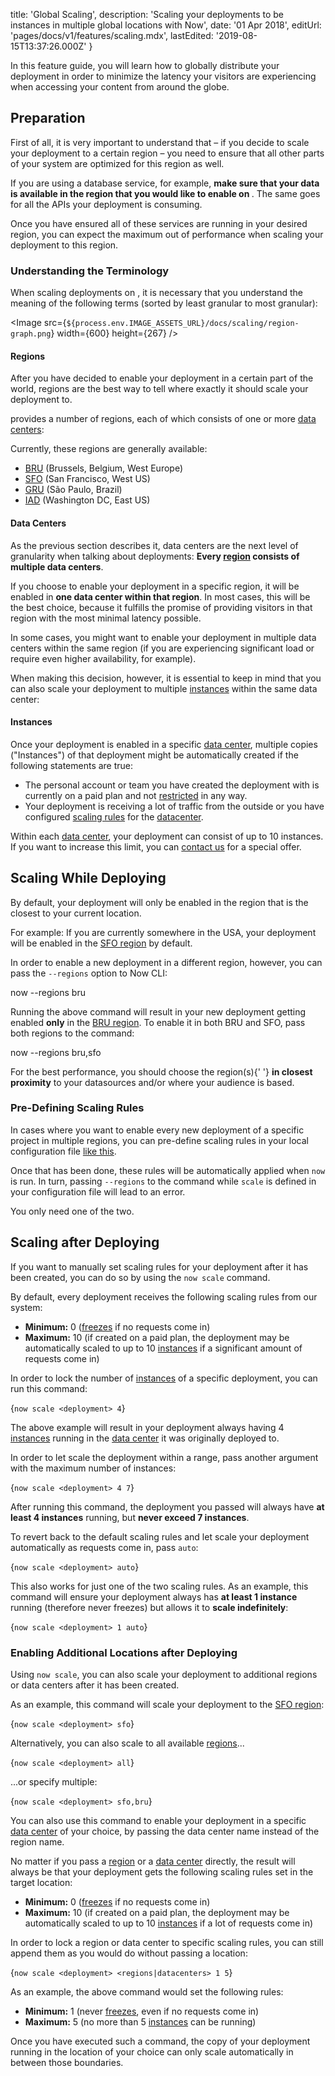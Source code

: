 
  title: 'Global Scaling',
  description:
    'Scaling your deployments to be instances in multiple global locations with Now',
  date: '01 Apr 2018',
  editUrl: 'pages/docs/v1/features/scaling.mdx',
  lastEdited: '2019-08-15T13:37:26.000Z'
}

In this feature guide, you will learn how to globally distribute
your deployment in order to minimize the latency your visitors
are experiencing when accessing your content from around the globe.

## Preparation

First of all, it is very important to understand that – if you
decide to scale your deployment to a certain region – you need to ensure
that all other parts of your system are optimized for this
region as well.

If you are using a database service, for example, **make sure that your data
is available in the region that you would like to enable on <Now color="#000" />**.
The same goes for all the APIs your deployment is consuming.

Once you have ensured all of these services are running in your
desired region, you can expect the maximum out of performance when
scaling your deployment to this region.

### Understanding the Terminology

When scaling deployments on <Now color="#000"/>, it is necessary
that you understand the meaning of the
following terms (sorted by least granular to most granular):

<Image
  src={`${process.env.IMAGE_ASSETS_URL}/docs/scaling/region-graph.png`}
  width={600}
  height={267}
/>

#### Regions

After you have decided to enable your deployment in
a certain part of the world, regions are the best way to
tell <Now color="#000"/> where exactly it should scale
your deployment to.

<Now color="#000"/> provides a number of regions, each of which
consists of one or more [data centers](#data-centers):

Currently, these regions are generally available:

- [BRU](https://bru.now.sh) (Brussels, Belgium, West Europe)
- [SFO](https://sfo.now.sh) (San Francisco, West US)
- [GRU](https://gru.now.sh) (São Paulo, Brazil)
- [IAD](https://iad.now.sh) (Washington DC, East US)

#### Data Centers

As the previous section describes it, data centers are the next level of
granularity when talking about
deployments: **Every [region](#regions) consists
of multiple data centers**.

If you choose to enable your deployment in a specific region, it will
be enabled in **one data center within that region**. In most cases,
this will be the best choice, because it fulfills the promise of
providing visitors in that region with the most minimal
latency possible.

In some cases, you might want to enable your deployment in
multiple data centers within the same region (if you are experiencing
significant load or require even higher availability, for example).

When making this decision, however, it is essential to keep
in mind that you can also scale your deployment to
multiple [instances](#instances) within the same data center:

#### Instances

Once your deployment is enabled in a specific [data center](#data-centers), multiple
copies ("Instances") of that deployment might be automatically
created if the following statements are true:

- The personal account or team you have created the deployment with
  is currently on a paid plan and not [restricted](/docs/other/restrictions) in
  any way.
- Your deployment is receiving a lot of traffic from the outside
  or you have
  configured [scaling rules](#pre-defining-scaling-rules) for the [datacenter](#datacenters).

Within each [data center](#datacenter), your deployment can consist
of up to 10 instances. If you want to increase this limit,
you can [contact us](mailto:support@zeit.co) for a special offer.

## Scaling While Deploying

By default, your deployment will only be enabled in the region
that is the closest to your current location.

For example: If you are currently somewhere in the USA, your deployment
will be enabled in the [SFO region](https://sfo.now.sh) by default.

In order to enable a new deployment in a different region, however, you can
pass the `--regions` option to
Now CLI:

<TerminalInput>now --regions bru</TerminalInput>

Running the above command will result in your new deployment
getting enabled **only** in the [BRU region](https://bru.now.sh). To
enable it in both BRU and SFO, pass both regions to the command:

<TerminalInput>now --regions bru,sfo</TerminalInput>

<Note>
  For the best performance, you should choose the region(s){' '}
  <b>in closest proximity</b> to your datasources and/or where your audience is
  based.
</Note>

### Pre-Defining Scaling Rules

In cases where you want to enable every new deployment of a specific
project in multiple regions, you can pre-define scaling rules in
your local configuration file [like this](</docs/features/configuration#scale-(object)>).

Once that has been done, these rules will be automatically
applied when `now` is run. In turn,
passing `--regions` to the command
while `scale` is defined in your
configuration file will lead to an error.

You only need one of the two.

## Scaling after Deploying

If you want to manually set scaling rules for your deployment
after it has been created, you can do so by using
the `now scale` command.

By default, every deployment receives the following scaling
rules from our system:

- **Minimum:** 0 ([freezes](/docs/guides/app-lifecycle-and-scalability#instances-&-scaling) if no requests come in)
- **Maximum:** 10 (if created on a paid plan, the deployment may be
  automatically
  scaled to up to 10 [instances](#instances) if a significant amount
  of requests come in)

In order to lock the number of [instances](#instances) of a specific
deployment, you can run this command:

<TerminalInput>{`now scale <deployment> 4`}</TerminalInput>

The above example will result in your deployment always
having 4 [instances](#instances) running in
the [data center](#datacenter) it was originally deployed to.

In order to let <Now color="#000"/> scale the deployment
within a range, pass another argument with the maximum
number of instances:

<TerminalInput>{`now scale <deployment> 4 7`}</TerminalInput>

After running this command, the deployment you passed will
always have **at least 4 instances** running,
but **never exceed 7 instances**.

To revert back to the default scaling rules and
let <Now color="#000"/> scale your deployment automatically
as requests come in, pass `auto`:

<TerminalInput>{`now scale <deployment> auto`}</TerminalInput>

This also works for just one of the two scaling rules. As an example, this
command will ensure your deployment always has **at least
1 instance** running (therefore never freezes) but allows
it to **scale indefinitely**:

<TerminalInput>{`now scale <deployment> 1 auto`}</TerminalInput>

### Enabling Additional Locations after Deploying

Using `now scale`, you can
also scale your deployment to additional regions
or data centers after it has been created.

As an example, this command will scale your deployment to
the [SFO region](https://sfo.now.sh):

<TerminalInput>{`now scale <deployment> sfo`}</TerminalInput>

Alternatively, you can also scale to all available [regions](#regions)...

<TerminalInput>{`now scale <deployment> all`}</TerminalInput>

...or specify multiple:

<TerminalInput>{`now scale <deployment> sfo,bru`}</TerminalInput>

You can also use this command to enable your deployment in
a specific [data center](#datacenter) of your choice, by passing
the data center name instead of the region name.

No matter if you pass a [region](#regions) or a [data center](#datacenter) directly,
the result will always be that your deployment gets the following
scaling rules set in the target location:

- **Minimum:** 0 ([freezes](/docs/guides/app-lifecycle-and-scalability#instances-&-scaling) if no requests come in)
- **Maximum:** 10 (if created on a paid plan, the deployment may be
  automatically
  scaled to up to 10 [instances](#instances) if a lot
  of requests come in)

In order to lock a region or data center to specific scaling rules, you
can still append them as you would do
without passing a location:

<TerminalInput>{`now scale <deployment> <regions|datacenters> 1 5`}</TerminalInput>

As an example, the above command would set the following rules:

- **Minimum:** 1 (never [freezes](/docs/guides/app-lifecycle-and-scalability#instances-&-scaling), even if no requests come in)
- **Maximum:** 5 (no more than 5 [instances](#instances) can be running)

Once you have executed such a command, the copy of your
deployment running in the location of your choice can only
scale automatically in between those boundaries.

